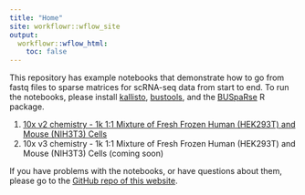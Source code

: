 ```yaml
---
title: "Home"
site: workflowr::wflow_site
output:
  workflowr::wflow_html:
    toc: false
---
```


This repository has example notebooks that demonstrate how to go from fastq files to sparse matrices for scRNA-seq data from start to end. To run the notebooks, please install [kallisto](https://pachterlab.github.io/kallisto/starting), [bustools](https://github.com/BUStools/bustools), and the [BUSpaRse](https://github.com/BUStools/BUSpaRse) R package. 

1. [10x v2 chemistry - 1k 1:1 Mixture of Fresh Frozen Human (HEK293T) and Mouse (NIH3T3) Cells](10xv2.html)
2. 10x v3 chemistry - 1k 1:1 Mixture of Fresh Frozen Human (HEK293T) and Mouse (NIH3T3) Cells (coming soon)

If you have problems with the notebooks, or have questions about them, please go to the [GitHub repo of this website](https://bustools.github.io/BUS_notebooks_R/index.html).

